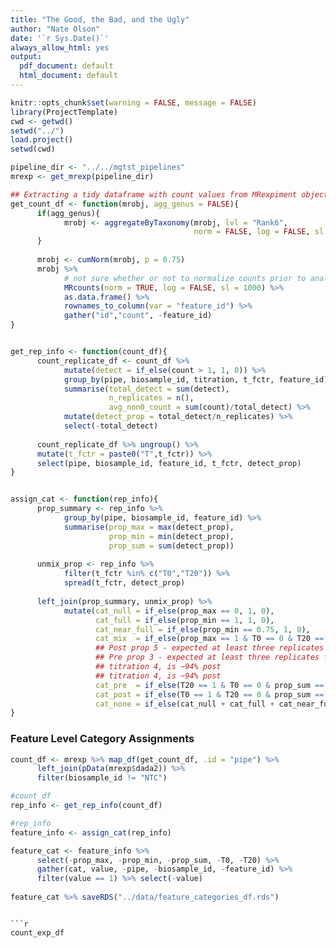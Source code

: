 ```yaml
---
title: "The Good, the Bad, and the Ugly"
author: "Nate Olson"
date: '`r Sys.Date()`'
always_allow_html: yes
output:
  pdf_document: default
  html_document: default
---
```


```r
knitr::opts_chunk$set(warning = FALSE, message = FALSE)
library(ProjectTemplate)
cwd <- getwd()
setwd("../")
load.project()
setwd(cwd)
```

```r
pipeline_dir <- "../../mgtst_pipelines"
mrexp <- get_mrexp(pipeline_dir)
```

```r
## Extracting a tidy dataframe with count values from MRexpiment objects
get_count_df <- function(mrobj, agg_genus = FALSE){
      if(agg_genus){
            mrobj <- aggregateByTaxonomy(mrobj, lvl = "Rank6", 
                                         norm = FALSE, log = FALSE, sl = 1)
      }
      
      mrobj <- cumNorm(mrobj, p = 0.75)
      mrobj %>%
            # not sure whether or not to normalize counts prior to analysis
            MRcounts(norm = TRUE, log = FALSE, sl = 1000) %>%  
            as.data.frame() %>% 
            rownames_to_column(var = "feature_id") %>% 
            gather("id","count", -feature_id)
}


get_rep_info <- function(count_df){
      count_replicate_df <- count_df %>% 
            mutate(detect = if_else(count > 1, 1, 0)) %>%
            group_by(pipe, biosample_id, titration, t_fctr, feature_id) %>% 
            summarise(total_detect = sum(detect),
                      n_replicates = n(),
                      avg_non0_count = sum(count)/total_detect) %>%
            mutate(detect_prop = total_detect/n_replicates) %>% 
            select(-total_detect) 
      
      count_replicate_df %>% ungroup() %>% 
      mutate(t_fctr = paste0("T",t_fctr)) %>% 
      select(pipe, biosample_id, feature_id, t_fctr, detect_prop) 
}


assign_cat <- function(rep_info){
      prop_summary <- rep_info %>% 
            group_by(pipe, biosample_id, feature_id) %>% 
            summarise(prop_max = max(detect_prop), 
                      prop_min = min(detect_prop), 
                      prop_sum = sum(detect_prop)) 
      
      unmix_prop <- rep_info %>% 
            filter(t_fctr %in% c("T0","T20")) %>% 
            spread(t_fctr, detect_prop)
      
      left_join(prop_summary, unmix_prop) %>% 
            mutate(cat_null = if_else(prop_max == 0, 1, 0),
                   cat_full = if_else(prop_min == 1, 1, 0),
                   cat_near_full = if_else(prop_min == 0.75, 1, 0),
                   cat_mix  = if_else(prop_max == 1 & T0 == 0 & T20 == 0, 1, 0),
                   ## Post prop 5 - expected at least three replicates for titrations 4, 5, 10, and 15 
                   ## Pre prop 3 - expected at least three replicates for titrations 1, 2, 3, and 4 
                   ## titration 4, is ~94% post
                   ## titration 4, is ~94% post
                   cat_pre  = if_else(T20 == 1 & T0 == 0 & prop_sum == 8, 1, 0),
                   cat_post = if_else(T0 == 1 & T20 == 0 & prop_sum == 8, 1, 0),
                   cat_none = if_else(cat_null + cat_full + cat_near_full + cat_mix + cat_pre + cat_post == 0, 1, 0))
}
```

### Feature Level Category Assignments
```r
count_df <- mrexp %>% map_df(get_count_df, .id = "pipe") %>% 
      left_join(pData(mrexp$dada2)) %>% 
      filter(biosample_id != "NTC")

#count_df
rep_info <- get_rep_info(count_df) 

#rep_info
feature_info <- assign_cat(rep_info)

feature_cat <- feature_info %>% 
      select(-prop_max, -prop_min, -prop_sum, -T0, -T20) %>% 
      gather(cat, value, -pipe, -biosample_id, -feature_id) %>% 
      filter(value == 1) %>% select(-value) 
    
feature_cat %>% saveRDS("../data/feature_categories_df.rds")
```
```

```r
count_exp_df
```

